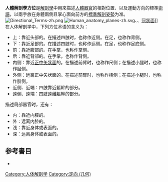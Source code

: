 '''人體解剖學方位'''是[[解剖學|解剖學]]中用來描述[[人體|人體]][[器官|器官]]的相對位置、以及運動方向的標準[[術語|術語]]，以兩手放在身體兩側且掌心面向前方的[[標準解剖姿勢|標準解剖姿勢]]为准。
[[File:Directional_Terms-zh.png|thumb]]
[[File:Human_anatomy_planes-zh.svg|thumb]]、{{le|橫斷面|Transverse Plane}}、[[冠狀面|冠狀面]]]]
在人体解剖学中，下列方位术语的含义为：
*上：靠近头部的。在描述四肢时，也称作近侧。在足，也称作背侧。
*下：靠近足部的。在描述四肢时，也称作远侧。在足，也称作足底侧。
*前：靠近腹部的。在手掌，也称作掌侧。
*后：靠近背部的。在手掌，也称作背侧。
*内侧：靠近[[正中矢狀面|正中矢狀面]]的。在描述前臂时，也称作尺侧；在描述小腿时，也称作胫侧。
*外侧：远离正中矢状面的。在描述前臂时，也称作桡侧；在描述小腿时，也称作腓侧。
*近側、近端：四肢靠近軀幹的部分。
*遠側、遠端：四肢遠離軀幹的部分。

描述局部器官时，还有：
*内：靠近内腔的。
*外：远离内腔的。
*浅：靠近身体或表面的。
*深：远离身体或表面的。

==参考書目==
*{{cite book |author=陈子琏 |coauthors=曾园山、张惠君 |title=人体结构学 |year=2001 |publisher=科学出版社 |location=北京 |isbn=7-03-009004-7}}

[[Category:人体解剖学|Category:人体解剖学]]
[[Category:定向_(几何)|Category:定向 (几何)]]